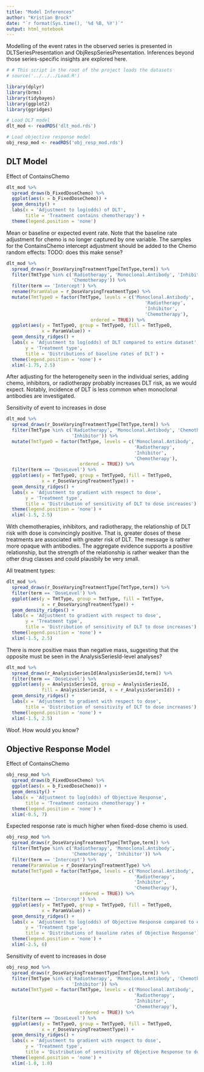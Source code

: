 ```yaml
---
title: "Model Inferences"
author: "Kristian Brock"
date: "`r format(Sys.time(), '%d %B, %Y')`"
output: html_notebook
---
```


Modelling of the event rates in the observed series is presented in DLTSeriesPresentation and ObjRespSeriesPresentation.
Inferences beyond those series-specific insights are explored here.

```r
# # This script in the root of the project loads the datasets
# source('../../../Load.R')

library(dplyr)
library(brms)
library(tidybayes)
library(ggplot2)
library(ggridges)

# Load DLT model
dlt_mod <- readRDS('dlt_mod.rds')

# Load objective response model
obj_resp_mod <- readRDS('obj_resp_mod.rds')
```

## DLT Model

Effect of ContainsChemo
```r
dlt_mod %>% 
  spread_draws(b_FixedDoseChemo) %>% 
  ggplot(aes(x = b_FixedDoseChemo)) + 
  geom_density() + 
  labs(x = 'Adjustment to log(odds) of DLT', 
       title = 'Treatment contains chemotherapy') +
  theme(legend.position = 'none')
```


Mean or baseline or expected event rate.
Note that the baseline rate adjustment for chemo is no longer captured by one variable.
The samples for the ContainsChemo intercept adjustment should be added to the Chemo random effects:
TODO: does this make sense? 
```r
dlt_mod %>% 
  spread_draws(r_DoseVaryingTreatmentType[TmtType,term]) %>%
  filter(TmtType %in% c('Radiotherapy', 'Monoclonal.Antibody', 'Inhibitor', 
                        'Chemotherapy')) %>% 
  filter(term == 'Intercept') %>% 
  rename(ParamValue = r_DoseVaryingTreatmentType) %>% 
  mutate(TmtTypeO = factor(TmtType, levels = c('Monoclonal.Antibody',
                                                   'Radiotherapy',
                                                   'Inhibitor',
                                                   'Chemotherapy'), 
                               ordered = TRUE)) %>%
  ggplot(aes(y = TmtTypeO, group = TmtTypeO, fill = TmtTypeO, 
             x = ParamValue)) + 
  geom_density_ridges() + 
  labs(x = 'Adjustment to log(odds) of DLT compared to entire dataset', 
       y = 'Treatment type',
       title = 'Distributions of baseline rates of DLT') +
  theme(legend.position = 'none') + 
  xlim(-1.75, 2.5)
```

After adjusting for the heterogeneity seen in the individual series, adding chemo, inhibitors, or radiotherapy probably increases DLT risk, as we would expect.
Notably, incidence of DLT is less common when monoclonal antibodies are investigated.

Sensitivity of event to increases in dose
```r
dlt_mod %>% 
  spread_draws(r_DoseVaryingTreatmentType[TmtType,term]) %>%
  filter(TmtType %in% c('Radiotherapy', 'Monoclonal.Antibody', 'Chemotherapy', 
                        'Inhibitor')) %>% 
  mutate(TmtTypeO = factor(TmtType, levels = c('Monoclonal.Antibody',
                                               'Radiotherapy',
                                               'Inhibitor',
                                               'Chemotherapy'), 
                           ordered = TRUE)) %>%
  filter(term == 'DoseLevel') %>% 
  ggplot(aes(y = TmtTypeO, group = TmtTypeO, fill = TmtTypeO, 
             x = r_DoseVaryingTreatmentType)) + 
  geom_density_ridges() + 
  labs(x = 'Adjustment to gradient with respect to dose', 
       y = 'Treatment type',
       title = 'Distribution of sensitivity of DLT to dose increases') +
  theme(legend.position = 'none') + 
  xlim(-1.5, 2.5)
```
With chemotherapies, inhibitors, and radiotherapy, the relationship of DLT risk with dose is convincingly positive. 
That is, greater doses of these treatments are associated with greater risk of DLT.
The message is rather more opaque with antibodies.
The aggregate evidence supports a positive relationship, but the strength of the relationship is rather weaker than the other drug classes and could plausbily be very small.


All treatment types:
```r
dlt_mod %>% 
  spread_draws(r_DoseVaryingTreatmentType[TmtType,term]) %>%
  filter(term == 'DoseLevel') %>% 
  ggplot(aes(y = TmtType, group = TmtType, fill = TmtType, 
             x = r_DoseVaryingTreatmentType)) + 
  geom_density_ridges() + 
  labs(x = 'Adjustment to gradient with respect to dose', 
       y = 'Treatment type',
       title = 'Distribution of sensitivity of DLT to dose increases') +
  theme(legend.position = 'none') + 
  xlim(-1.5, 2.5)
```
There is more positive mass than negative mass, suggesting that the opposite must be seen in the AnalysisSeriesId-level analyses?

```r
dlt_mod %>% 
  spread_draws(r_AnalysisSeriesId[AnalysisSeriesId,term]) %>%
  filter(term == 'DoseLevel') %>% 
  ggplot(aes(y = AnalysisSeriesId, group = AnalysisSeriesId, 
             fill = AnalysisSeriesId, x = r_AnalysisSeriesId)) + 
  geom_density_ridges() + 
  labs(x = 'Adjustment to gradient with respect to dose', 
       title = 'Distribution of sensitivity of DLT to dose increases') +
  theme(legend.position = 'none') + 
  xlim(-1.5, 2.5)
```

Woof. How would you know?


## Objective Response Model

Effect of ContainsChemo
```r
obj_resp_mod %>% 
  spread_draws(b_FixedDoseChemo) %>% 
  ggplot(aes(x = b_FixedDoseChemo)) + 
  geom_density() + 
  labs(x = 'Adjustment to log(odds) of Objective Response', 
       title = 'Treatment contains chemotherapy') +
  theme(legend.position = 'none') + 
  xlim(-0.5, 7)
```

Expected response rate is much higher when fixed-dose chemo is used.

```r
obj_resp_mod %>%
  spread_draws(r_DoseVaryingTreatmentType[TmtType,term]) %>%
  filter(TmtType %in% c('Radiotherapy', 'Monoclonal.Antibody',
                        'Chemotherapy', 'Inhibitor')) %>%
  filter(term == 'Intercept') %>%
  rename(ParamValue = r_DoseVaryingTreatmentType) %>%
  mutate(TmtTypeO = factor(TmtType, levels = c('Monoclonal.Antibody',
                                               'Radiotherapy',
                                               'Inhibitor',
                                               'Chemotherapy'),
                           ordered = TRUE)) %>%
  filter(term == 'Intercept') %>%
  ggplot(aes(y = TmtTypeO, group = TmtTypeO, fill = TmtTypeO,
             x = ParamValue)) +
  geom_density_ridges() +
  labs(x = 'Adjustment to log(odds) of Objective Response compared to entire dataset',
       y = 'Treatment type',
       title = 'Distributions of baseline rates of Objective Response') +
  theme(legend.position = 'none') +
  xlim(-2.5, 6)
```

Sensitivity of event to increases in dose
```r
obj_resp_mod %>% 
  spread_draws(r_DoseVaryingTreatmentType[TmtType,term]) %>%
  filter(TmtType %in% c('Radiotherapy', 'Monoclonal.Antibody', 'Chemotherapy', 
                        'Inhibitor')) %>% 
  mutate(TmtTypeO = factor(TmtType, levels = c('Monoclonal.Antibody',
                                               'Radiotherapy',
                                               'Inhibitor',
                                               'Chemotherapy'), 
                           ordered = TRUE)) %>%
  filter(term == 'DoseLevel') %>% 
  ggplot(aes(y = TmtTypeO, group = TmtTypeO, fill = TmtTypeO, 
             x = r_DoseVaryingTreatmentType)) + 
  geom_density_ridges() + 
  labs(x = 'Adjustment to gradient with respect to dose', 
       y = 'Treatment type',
       title = 'Distribution of sensitivity of Objective Response to dose increases') +
  theme(legend.position = 'none') + 
  xlim(-1.0, 1.0)
```
